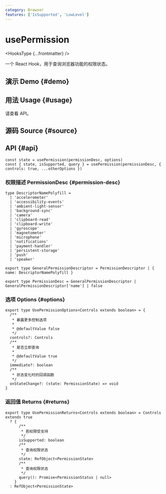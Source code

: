 ```yaml
---
category: Browser
features: ['IsSupported', 'LowLevel']
---
```


# usePermission


<HooksType {...frontmatter} />

一个 React Hook，用于查询浏览器功能的权限状态。

## 演示 Demo \{#demo}


<App />

## 用法 Usage \{#usage}

请查看 API。

## 源码 Source \{#source}


<Source />

## API \{#api}

```tsx
const state = usePermission(permissionDesc, options)
const { state, isSupported, query } = usePermission(permissionDesc, { controls: true, ...otherOptions })
```

### 权限描述 PermissionDesc \{#permission-desc}

```tsx
type DescriptorNamePolyfill =
  | 'accelerometer'
  | 'accessibility-events'
  | 'ambient-light-sensor'
  | 'background-sync'
  | 'camera'
  | 'clipboard-read'
  | 'clipboard-write'
  | 'gyroscope'
  | 'magnetometer'
  | 'microphone'
  | 'notifications'
  | 'payment-handler'
  | 'persistent-storage'
  | 'push'
  | 'speaker'

export type GeneralPermissionDescriptor = PermissionDescriptor | { name: DescriptorNamePolyfill }

export type PermissionDesc = GeneralPermissionDescriptor | GeneralPermissionDescriptor['name'] | false
```

### 选项 Options \{#options}

```tsx
export type UsePermissionOptions<Controls extends boolean> = {
  /**
   * 暴露更多控制选项
   *
   * @defaultValue false
   */
  controls?: Controls
  /**
   * 是否立即查询
   *
   * @defaultValue true
   */
  immediate?: boolean
  /**
   * 状态变化时的回调函数
   */
  onStateChange?: (state: PermissionState) => void
}
```

### 返回值 Returns \{#returns}

```tsx
export type UsePermissionReturns<Controls extends boolean> = Controls extends true
  ? {
      /**
       * 若权限受支持
       */
      isSupported: boolean
      /**
       * 查询权限状态
       */
      state: RefObject<PermissionState>
      /**
       * 查询权限状态
       */
      query(): Promise<PermissionStatus | null>
    }
  : RefObject<PermissionState>
```
